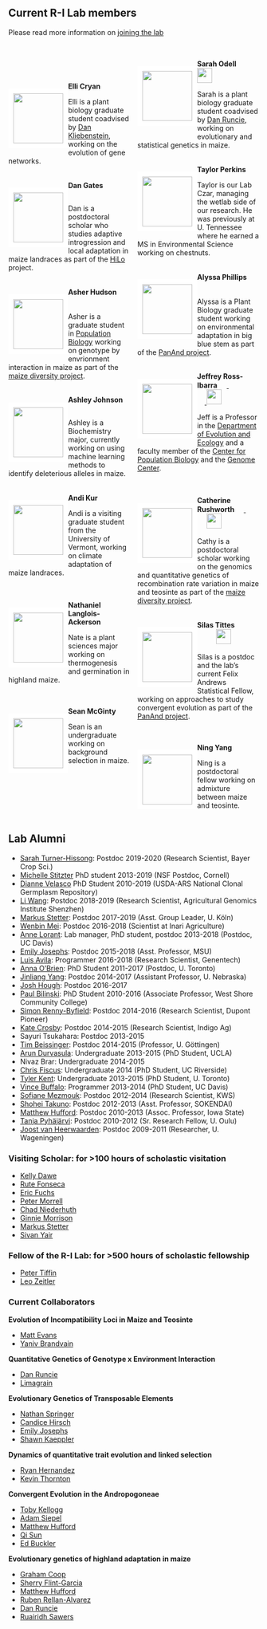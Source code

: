 <script>
  (function(i,s,o,g,r,a,m){i['GoogleAnalyticsObject']=r;i[r]=i[r]||function(){
  (i[r].q=i[r].q||[]).push(arguments)},i[r].l=1*new Date();a=s.createElement(o),
  m=s.getElementsByTagName(o)[0];a.async=1;a.src=g;m.parentNode.insertBefore(a,m)
  })(window,document,'script','https://www.google-analytics.com/analytics.js','ga');

  ga('create', 'UA-5300959-3', 'auto');
  ga('send', 'pageview');

</script>

<style>
  .col2 {
    columns: 2 200px;         /* number of columns and width in pixels*/
    -webkit-column: 2 200px; /* chrome, safari */
    -moz-columns: 2 200px;    /* firefox */
  }
  .col3 {
    columns: 3 100px;
    -webkit-columns: 3 100px;
    -moz-columns: 3 100px;
  }
</style>

## Current R-I Lab members
Please read more information on [joining the lab](prosp.html)
<!-- break -->
<p><br> <!-- break --></p>
<div class="col2">



<!-- break -->
<br>
<!-- break -->

<div style="float: left">  
<img src="images/cryan.jpeg" style="border:10px solid white" width="100px;"></a>
</div> 

**Elli Cryan** 
<a href="https://www.linkedin.com/in/elli-cryan-a150ba121/"><img src="images/lin.png" style="width: 15px;"></a>
<a href="https://twitter.com/https://twitter.com/cryan4plants"><img src="images/Twitter_logo_blue.png" style="width: 15px;"></a>

Elli is a plant biology graduate student coadvised by [Dan Kliebenstein](https://psfaculty.plantsciences.ucdavis.edu/kliebenstein/), working on the evolution of gene networks.  
<!-- break -->
<br>
<!-- break -->

<div style="float: left">  
<img src="images/gates.jpg" style="border:10px solid white" width="100px"></a>
</div>  
**Dan Gates** 
<a href="https://danjgates.wordpress.com"><img src="images/Home_icon_black.png" style="width: 15px;"></a>
<a href="https://twitter.com/dangates_j"><img src="images/Twitter_logo_blue.png" style="width: 15px;"></a
<a href="https://github.com/danjgates"><img src="images/GitHub-Mark-32px.png" style="width:15px;"></a>
<a href="https://orcid.org/0000-0001-8433-833X"><img src="images/orcid.png" style="width: 15px;"></a>

Dan is a postdoctoral scholar who studies adaptive introgression and local adaptation in maize landraces as part of the [HiLo](http://highlandadaptation.org) project.  
<!-- break -->
<br>
<!-- break -->


<div style="float: left">
<img src="images/asher.jpg" style="border:10px solid white" width="100px"></a>
</div>
**Asher Hudson** 
<a href="https://aihudson.github.io"><img src="images/Home_icon_black.png" style="width: 15px;"></a>
<a href="https://twitter.com/AsherHudson/"><img src="images/Twitter_logo_blue.png" style="width: 15px;"></a>
<a href="https://github.com/aihudson"><img src="images/GitHub-Mark-32px.png" style="width:15px;"></a>

Asher is a graduate student in [Population Biology](http://www-eve.ucdavis.edu/eve/pbg/) working on genotype by envrionment interaction in maize as part of the [maize diversity project](http://www.panzea.org).  
<!-- break -->
<br>
<!-- break -->

<div style="float: left">
<img src="images/ajohnson.jpg" style="border:10px solid white" width="100px"></a>
</div>
**Ashley Johnson** 
<a href="https://twitter.com/ashesandpeaches"><img src="images/Twitter_logo_blue.png" style="width: 15px;"></a>

Ashley is a Biochemistry major, currently working on using machine learning methods to identify deleterious alleles in maize.  
<!-- break -->
<br>
<!-- break -->

<div style="float: left">
<img src="images/akur.jpeg" style="border:10px solid white" width="100px"></a>
</div>
**Andi Kur** 
<a href="https://www.instagram.com/andi_kur_art"><img src="images/Home_icon_black.png" style="width: 15px;"></a>

Andi is a visiting graduate student from the University of Vermont, working on climate adaptation of maize landraces.
<!-- break -->
<br><br><br>
<!-- break -->


<div style="float: left">
<img src="images/langlois.jpg" style="border:10px solid white" width="100px"></a>
</div>
**Nathaniel Langlois-Ackerson**

Nate is a plant sciences major working on thermogenesis and germination in highland maize.

<!-- break -->
<br>
<!-- break -->

<div style="float: left">  
<img src="images/sean.jpg" style="border:10px solid white" width="100px;"></a>
</div> 

**Sean McGinty** 
<a href="https://www.linkedin.com/in/sean-mcginty-418ba014a/"><img src="images/lin.png" style="width: 15px;"></a>

Sean is an undergraduate working on background selection in maize. 
<!-- break -->
<br><br><br><br><br>
<!-- break -->

<div style="float: left">
<img src="images/odell.jpg" style="border:10px solid white" width="100px"></a>
</div>
**Sarah Odell** 
<a href="https://twitter.com/sg_odell"><img src="images/Twitter_logo_blue.png" style="width: 15px;"></a>
<a href="https://orcid.org/0000-0002-0316-7506"><img src="images/orcid.png" style="width: 15px;"></a>
<a href="https://scholar.google.com/citations?user=uQ7Z4PAAAAAJ&hl=en&oi=ao"><img src="images/scholar.png" style="width: 30px;"></a>

Sarah is a plant biology graduate student coadvised by [Dan Runcie](http://runcielab.ucdavis.edu), working on evolutionary and statistical genetics in maize.  
<!-- break -->
<br>
<!-- break -->

<div style="float: left">
<img src="images/tperkins.jpg" style="border:10px solid white" width="100px"></a>
</div>

**Taylor Perkins** 
<a href="https://orcid.org/0000-0002-1076-0527"><img src="images/orcid.png" style="width: 15px;"></a>

Taylor is our Lab Czar, managing the wetlab side of our research. He was previously at U. Tennessee where he earned a MS in Environmental Science working on chestnuts.  
<!-- break -->
<br>
<!-- break -->

<div style="float: left">
<img src="images/alyssa.jpg" style="border:10px solid white" width="100px"></a>
</div>

**Alyssa Phillips** 
<a href="https://twitter.com/Plant_Phillips"><img src="images/Twitter_logo_blue.png" style="width: 15px;"></a>
<a href="http://github.com/phillipsar2"><img src="images/GitHub-Mark-32px.png" style="width:15px;"></a>
<a href="https://orcid.org/0000-0001-8050-3051"><img src="images/orcid.png" style="width: 15px;"></a>

Alyssa is a Plant Biology graduate student working on environmental adaptation in big blue stem as part of the [PanAnd project](https://panandropogoneae.com).  
<!-- break -->
<br>
<!-- break -->

<div style="float: left">
<img src="images/jri_bee.jpg" style="border:10px solid white" width="100px"></a>
</div>
**Jeffrey Ross-Ibarra** 
<a href="https://rilab.org"><img src="images/Home_icon_black.png" style="width: 15px;">
</a> <a href="https://twitter.com/jrossibarra"><img src="images/Twitter_logo_blue.png" style="width: 15px;"></a>
<a href="http://github.com/rossibarra"><img src="images/GitHub-Mark-32px.png" style="width:15px;"></a>
<a href="https://orcid.org/0000-0003-1656-4954"><img src="images/orcid.png" style="width: 15px;"></a>
<a href="https://github.com/rossibarra/CV"><img src="images/txt.png" style="width: 15px;">
<a href="http://scholar.google.com/citations?user=5SzRq1oAAAAJ"><img src="images/scholar.png" style="width: 30px;"></a>

Jeff is a Professor in the [Department of Evolution and Ecology](http://eve.ucdavis.edu) and a faculty member of the [Center for Population Biology](http://cpb.ucdavis.edu) and the [Genome Center](ttp://www.genomecenter.ucdavis.edu).   
<!-- break -->
<br><br>
<!-- break -->

<div style="float: left">
<img src="images/rushworth.jpeg" style="border:10px solid white" width="100px"></a>
</div>

**Catherine Rushworth** 
<a href="https://cathyrushworth.weebly.com"><img src="images/Home_icon_black.png" style="width: 15px;">
<a href="https://twitter.com/Dr_Crushworth"><img src="images/Twitter_logo_blue.png" style="width: 15px;"></a>
<a href="https://orcid.org/0000-0003-0715-1234"><img src="images/orcid.png" style="width: 15px;"></a>
<a href="https://scholar.google.com/citations?hl=en&user=L9MNZEQAAAAJ"><img src="images/scholar.png" style="width: 30px;"></a>

Cathy is a postdoctoral scholar working on the genomics and quantitative genetics of recombination rate variation in maize and teosinte as part of the [maize diversity project](http://www.panzea.org).  
<!-- break -->
<br>
<!-- break -->


<div style="float: left">
<img src="https://www.colorado.edu/lab/emery/sites/default/files/styles/small/public/people/tittes_headshot_5x5.jpg?itok=oRD9YJ4r" style="border:10px solid white" width="100px"></a>
</div>
**Silas Tittes**
<a href="https://www.linkedin.com/in/silas-tittes-4b41106b/"><img src="images/lin.png" style="width: 15px;"></a>
<a href="https://twitter.com/silastittes"><img src="images/Twitter_logo_blue.png" style="width: 15px;"></a>
<a href="https://github.com/silastittes"><img src="images/GitHub-Mark-32px.png" style="width:15px;"></a>
<a href="https://orcid.org/0000-0003-4697-7434"><img src="images/orcid.png" style="width: 15px;"></a>
<a href="https://scholar.google.com/citations?user=LxGAurUAAAAJ&hl=en"><img src="images/scholar.png" style="width: 30px;"></a>  

Silas is a postdoc and the lab's current Felix Andrews Statistical Fellow, working on approaches to study convergent evolution as part of the [PanAnd project](https://panandropogoneae.com).

<!-- break -->
<br>
<!-- break -->


<div style="float: left">
<img src="images/ningyang.JPG" style="border:10px solid white" width="100px"></a>
</div>
**Ning Yang** 
<a href="https://twitter.com/NingYang9"><img src="images/Twitter_logo_blue.png" style="width: 15px;"></a>
<a href="https://orcid.org/0000-0002-6354-3534"><img src="images/orcid.png" style="width: 15px;"></a>

Ning is a postdoctoral fellow working on admixture between maize and teosinte.  
<!-- break -->
<br>
<!-- break -->

</div>

## Lab Alumni

* [Sarah Turner-Hissong](https://mishaploid.github.io): Postdoc 2019-2020 (Research Scientist, Bayer Crop Sci.)
* [Michelle Stitzter](http://mcstitzer.github.io) PhD student 2013-2019 (NSF Postdoc, Cornell)
* [Dianne Velasco](https://scholar.google.com/citations?user=h2_YtiYAAAAJ&hl=en) PhD Student 2010-2019 (USDA-ARS National Clonal Germplasm Repository)
* [Li Wang](https://scholar.google.com/citations?user=yGEvdz0AAAAJ&hl=en): Postdoc 2018-2019 (Research Scientist, Agricultural Genomics Institute Shenzhen)
* [Markus Stetter](https://www.cropevolution.org): Postdoc 2017-2019 (Asst. Group Leader, U. Köln)
* [Wenbin Mei](https://scholar.google.com/citations?user=LR1KOxwAAAAJ&hl=en): Postdoc 2016-2018 (Scientist at Inari Agriculture)
* [Anne Lorant](https://scholar.google.com/citations?user=mnHb3lYAAAAJ&hl=en): Lab manager, PhD student, postdoc 2013-2018 (Postdoc, UC Davis)
* [Emily Josephs](https://josephslab.github.io): Postdoc 2015-2018 (Asst. Professor, MSU)
* [Luis Avila](https://lmavila.github.io): Programmer 2016-2018 (Research Scientist, Genentech)
* [Anna O'Brien](https://annamobrien.wordpress.com): PhD Student 2011-2017 (Postdoc, U. Toronto)
* [Jinliang Yang](http://jyanglab.com): Postdoc 2014-2017 (Assistant Professor, U. Nebraska)
* [Josh Hough](https://scholar.google.fr/citations?user=FmClXYIAAAAJ&hl=en): Postdoc 2016-2017 
* [Paul Bilinski](https://scholar.google.com/citations?user=c03DwHkAAAAJ&hl=en): PhD Student 2010-2016 (Associate Professor, West Shore Community College)
* [Simon Renny-Byfield](https://scholar.google.com/citations?hl=en&user=uZTFIaAAAAAJ): Postdoc 2014-2016 (Research Scientist, Dupont Pioneer)
* [Kate Crosby](https://github.com/kate-crosby): Postdoc 2014-2015 (Research Scientist, Indigo Ag)
* Sayuri Tsukahara: Postdoc 2013-2015
* [Tim Beissinger](https://www.uni-goettingen.de/en/599788.html): Postdoc 2014-2015 (Professor, U. Göttingen)
* [Arun Durvasula](https://arundurvasula.wordpress.com): Undergraduate 2013-2015 (PhD Student, UCLA)
* Nivaz Brar: Undergraduate 2014-2015
* [Chris Fiscus](https://cjfiscus.github.io/): Undergraduate 2014 (PhD Student, UC Riverside)
* [Tyler Kent](https://github.com/tvkent): Undergraduate 2013-2015 (PhD Student, U. Toronto)
* [Vince Buffalo](http://www.vincebuffalo.com): Programmer 2013-2014  (PhD Student, UC Davis)
* [Sofiane Mezmouk](http://www.linkedin.com/pub/sofiane-mezmouk/6b/a35/a34): Postdoc 2012-2014 (Research Scientist, KWS)
* [Shohei Takuno](https://sites.google.com/site/shoheitakuno/): Postdoc 2012-2013 (Asst. Professor, SOKENDAI)
* [Matthew Hufford](http://www.public.iastate.edu/~mhufford/HuffordLab/home.html): Postdoc 2010-2013 (Assoc. Professor, Iowa State)
* [Tanja Pyhäjärvi](https://wiki.oulu.fi/pages/viewpage.action?pageId=13382392): Postdoc 2010-2012 (Sr. Research Fellow, U. Oulu)
* [Joost van Heerwaarden](http://www.wageningenur.nl/en/Persons/dr.ir.-J-Joost-van-Heerwaarden.htm): Postdoc 2009-2011 (Researcher, U. Wageningen)


### Visiting Scholar: for >100 hours of scholastic visitation

* [Kelly Dawe](http://www.dawelab.org)  
* [Rute Fonseca](http://rutefonseca.wix.com/bioinformatics)
* [Eric Fuchs](https://sites.google.com/site/ejfuchs/) 
* [Peter Morrell](http://faculty.agronomy.cfans.umn.edu/pmorrell/)
* [Chad Niederhuth](http://niederhuthlab.com)
* [Ginnie Morrison](http://www.panzea.org/#!ginnie-morrison/c1lov)
* [Markus Stetter](http://mstetter.github.io)
* [Sivan Yair](https://scholar.google.com/citations?user=Ru46Ih4AAAAJ&hl=en)

### Fellow of the R-I Lab: for >500 hours of scholastic fellowship

* [Peter Tiffin](http://www.cbs.umn.edu/lab/tiffin)
* [Leo Zeitler](https://www.researchgate.net/profile/Leo_Zeitler)

### Current Collaborators

**Evolution of Incompatibility Loci in Maize and Teosinte**  

* [Matt Evans](https://carnegiescience.edu/scientist/matthew-evans)  
* [Yaniv Brandvain](https://brandvainlab.wordpress.com)  

**Quantitative Genetics of Genotype x Environment Interaction**  

* [Dan Runcie](http://runcielab.ucdavis.edu/)  
* [Limagrain](https://www.limagrain.com/?lang=en)  

**Evolutionary Genetics of Transposable Elements**  

* [Nathan Springer](https://cbs.umn.edu/springer-lab/home)
* [Candice Hirsch](http://hirschlab.cfans.umn.edu)
* [Emily Josephs](https://josephslab.github.io)
* [Shawn Kaeppler](https://agronomy.wisc.edu/shawn-kaeppler/)

**Dynamics of quantitative trait evolution and linked selection**  

* [Ryan Hernandez](http://hernandezlab.ucsf.edu)  
* [Kevin Thornton](http://www.molpopgen.org)  

**Convergent Evolution in the Andropogoneae**  

* [Toby Kellogg](http://kellogglab.weebly.com)  
* [Adam Siepel](http://compgen.cshl.edu/~acs/)  
* [Matthew Hufford](http://www.public.iastate.edu/~mhufford/HuffordLab/home.html)
* [Qi Sun](http://vivo.cornell.edu/display/individual24418)  
* [Ed Buckler](http://www.maizegenetics.net)

**Evolutionary genetics of highland adaptation in maize**

* [Graham Coop](https://gcbias.org)
* [Sherry Flint-Garcia](http://web.missouri.edu/~flint-garcias/)
* [Matthew Hufford](http://www.public.iastate.edu/~mhufford/HuffordLab/home.html)
* [Ruben Rellan-Alvarez](http://www.rrlab.org)
* [Dan Runcie](http://runcielab.ucdavis.edu/)
* [Ruairidh Sawers](http://www.langebio.cinvestav.mx/?pag=165)

